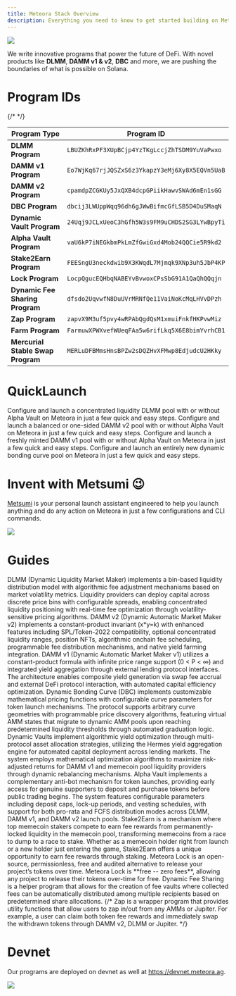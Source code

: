 ```yaml
---
title: Meteora Stack Overview
description: Everything you need to know to get started building on Meteora
---
```


<Frame>
  <img src="/images/developer-guide/meteoraic-banner.webp" />
</Frame>

We write innovative programs that power the future of DeFi. With novel products like **DLMM**, **DAMM v1 & v2**, **DBC** and more, we are pushing the boundaries of what is possible on Solana.

# Program IDs

<table>
  <thead>
    <tr>
      <th>Program Type</th>
      <th>Program ID</th>
    </tr>
  </thead>
  <tbody>
    <tr>
      <td><strong>DLMM Program</strong></td>
      <td><code>LBUZKhRxPF3XUpBCjp4YzTKgLccjZhTSDM9YuVaPwxo</code></td>
    </tr>
    <tr>
      <td><strong>DAMM v1 Program</strong></td>
      <td><code>Eo7WjKq67rjJQSZxS6z3YkapzY3eMj6Xy8X5EQVn5UaB</code></td>
    </tr>
    <tr>
      <td><strong>DAMM v2 Program</strong></td>
      <td><code>cpamdpZCGKUy5JxQXB4dcpGPiikHawvSWAd6mEn1sGG</code></td>
    </tr>
    <tr>
      <td><strong>DBC Program</strong></td>
      <td><code>dbcij3LWUppWqq96dh6gJWwBifmcGfLSB5D4DuSMaqN</code></td>
    </tr>
    <tr>
      <td><strong>Dynamic Vault Program</strong></td>
      <td><code>24Uqj9JCLxUeoC3hGfh5W3s9FM9uCHDS2SG3LYwBpyTi</code></td>
    </tr>
    <tr>
      <td><strong>Alpha Vault Program</strong></td>
      <td><code>vaU6kP7iNEGkbmPkLmZfGwiGxd4Mob24QQCie5R9kd2</code></td>
    </tr>
    <tr>
      <td><strong>Stake2Earn Program</strong></td>
      <td><code>FEESngU3neckdwib9X3KWqdL7Mjmqk9XNp3uh5JbP4KP</code></td>
    </tr>
    <tr>
      <td><strong>Lock Program</strong></td>
      <td><code>LocpQgucEQHbqNABEYvBvwoxCPsSbG91A1QaQhQQqjn</code></td>
    </tr>
    <tr>
      <td><strong>Dynamic Fee Sharing Program</strong></td>
      <td><code>dfsdo2UqvwfN8DuUVrMRNfQe11VaiNoKcMqLHVvDPzh</code></td>
    </tr>
    {/* <tr>
      <td><strong>Zap Program</strong></td>
      <td><code>zapvX9M3uf5pvy4wRPAbQgdQsM1xmuiFnkfHKPvwMiz</code></td>
    </tr> */}
    <tr>
      <td><strong>Farm Program</strong></td>
      <td><code>FarmuwXPWXvefWUeqFAa5w6rifLkq5X6E8bimYvrhCB1</code></td>
    </tr>
    <tr>
      <td><strong>Mercurial Stable Swap Program</strong></td>
      <td><code>MERLuDFBMmsHnsBPZw2sDQZHvXFMwp8EdjudcU2HKky</code></td>
    </tr>
  </tbody>
</table>

# QuickLaunch

<CardGroup cols={2}>
  <Card title="DLMM" icon="meteor" iconType="solid" href="/developer-guide/quick-launch/dlmm-launch-pool">
    Configure and launch a concentrated liquidity DLMM pool with or without Alpha Vault on Meteora in just a few quick and easy steps.
  </Card>
  <Card title="DAMM v2" icon="comet" iconType="solid" href="/developer-guide/quick-launch/damm-v2-launch-pool">
    Configure and launch a balanced or one-sided DAMM v2 pool with or without Alpha Vault on Meteora in just a few quick and easy steps.
  </Card>
  <Card title="DAMM v1" icon="star-shooting" iconType="solid" href="/developer-guide/quick-launch/damm-v1-launch-pool">
    Configure and launch a freshly minted DAMM v1 pool with or without Alpha Vault on Meteora in just a few quick and easy steps.
  </Card>
  <Card title="Dynamic Bonding Curve" icon="rocket-launch" iconType="solid" href="/developer-guide/quick-launch/dbc-token-launch-pool">
    Configure and launch an entirely new dynamic bonding curve pool on Meteora in just a few quick and easy steps.
  </Card>
</CardGroup>

# Invent with Metsumi 😉

[Metsumi](/developer-guide/invent/metsumi) is your personal launch assistant engineered to help you launch anything and do any action on Meteora in just a few configurations and CLI commands.

<Frame>
  <img src="/images/metsumi/metsumi-7.webp" />
</Frame>

# Guides

<CardGroup cols={2}>
  <Card title="DLMM" icon="arrows-to-circle" iconType="solid" href="/developer-guide/guides/dlmm/introduction">
    DLMM (Dynamic Liquidity Market Maker) implements a bin-based liquidity distribution model with algorithmic fee adjustment mechanisms based on market volatility metrics. Liquidity providers can deploy capital across discrete price bins with configurable spreads, enabling concentrated liquidity positioning with real-time fee optimization through volatility-sensitive pricing algorithms.
  </Card>
  <Card title="DAMM v2" icon="calculator-simple" iconType="solid" href="/developer-guide/guides/damm-v2/introduction">
    DAMM v2 (Dynamic Automatic Market Maker v2) implements a constant-product invariant (x*y=k) with enhanced features including SPL/Token-2022 compatibility, optional concentrated liquidity ranges, position NFTs, algorithmic onchain fee scheduling, programmable fee distribution mechanisms, and native yield farming integration.
  </Card>
  <Card title="DAMM v1" icon="infinity" iconType="solid" href="/developer-guide/guides/damm-v1/introduction">
    DAMM v1 (Dynamic Automatic Market Maker v1) utilizes a constant-product formula with infinite price range support (0 < P < ∞) and integrated yield aggregation through external lending protocol interfaces. The architecture enables composite yield generation via swap fee accrual and external DeFi protocol interaction, with automated capital efficiency optimization.
  </Card>
  <Card title="Dynamic Bonding Curve" icon="chart-simple" iconType="solid" href="/developer-guide/guides/dbc/introduction">
    Dynamic Bonding Curve (DBC) implements customizable mathematical pricing functions with configurable curve parameters for token launch mechanisms. The protocol supports arbitrary curve geometries with programmable price discovery algorithms, featuring virtual AMM states that migrate to dynamic AMM pools upon reaching predetermined liquidity thresholds through automated graduation logic.
  </Card>
    <Card title="Dynamic Vault" icon="vault" iconType="solid" href="/developer-guide/guides/dynamic-vault/introduction">
    Dynamic Vaults implement algorithmic yield optimization through multi-protocol asset allocation strategies, utilizing the Hermes yield aggregation engine for automated capital deployment across lending markets. The system employs mathematical optimization algorithms to maximize risk-adjusted returns for DAMM v1 and memecoin pool liquidity providers through dynamic rebalancing mechanisms.
  </Card>
    <Card title="Alpha Vault" icon="box" iconType="solid" href="/developer-guide/guides/alpha-vault/introduction">
    Alpha Vault implements a complementary anti-bot mechanism for token launches, providing early access for genuine supporters to deposit and purchase tokens before public trading begins. The system features configurable parameters including deposit caps, lock-up periods, and vesting schedules, with support for both pro-rata and FCFS distribution modes across DLMM, DAMM v1, and DAMM v2 launch pools.
  </Card>
  <Card title="Stake2Earn" icon="steak" iconType="solid" href="/developer-guide/guides/stake2earn/introduction">
    Stake2Earn is a mechanism where top memecoin stakers compete to earn fee rewards from permanently-locked liquidity in the memecoin pool, transforming memecoins from a race to dump to a race to stake. Whether as a memecoin holder right from launch or a new holder just entering the game, Stake2Earn offers a unique opportunity to earn fee rewards through staking.
  </Card>
    <Card title="Meteora Lock" icon="lock" iconType="solid" href="/developer-guide/guides/meteora-lock/introduction">
      Meteora Lock is an open-source, permissionless, free and audited alternative to release your project’s tokens over time. Meteora Lock is **free -- zero fees**, allowing any project to release their tokens over-time for free.
    </Card>
    <Card title="Dynamic Fee Sharing" icon="money-bill-wave" iconType="solid" href="/developer-guide/guides/dynamic-fee-sharing/introduction">
      Dynamic Fee Sharing is a helper program that allows for the creation of fee vaults where collected fees can be automatically distributed among multiple recipients based on predetermined share allocations. 
  </Card>
  {/* <Card title="Zap" icon="bolt-lightning" iconType="solid" href="/developer-guide/guides/zap/introduction">
      Zap is a wrapper program that provides utility functions that allow users to zap in/out from any AMMs or Jupiter. For example, a user can claim both token fee rewards and immediately swap the withdrawn tokens through DAMM v2, DLMM or Jupiter.
  </Card> */}
</CardGroup>


# Devnet

Our programs are deployed on devnet as well at https://devnet.meteora.ag.

<Frame>
  <img src="/images/developer-guide/devnet-meteora.webp" />
</Frame>